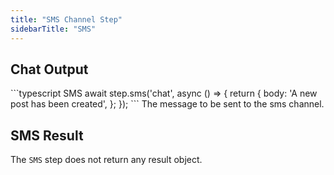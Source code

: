 ```yaml
---
title: "SMS Channel Step"
sidebarTitle: "SMS"
---
```


## Chat Output

<RequestExample>
    ```typescript SMS
    await step.sms('chat', async () => {
        return {
            body: 'A new post has been created',
        };
    });
    ```
</RequestExample>

<ParamField path="body" type="string" required>
  The message to be sent to the sms channel.
</ParamField>

## SMS Result

The `SMS` step does not return any result object.
